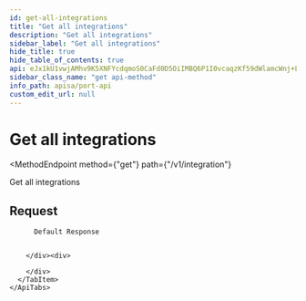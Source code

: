 ```yaml
---
id: get-all-integrations
title: "Get all integrations"
description: "Get all integrations"
sidebar_label: "Get all integrations"
hide_title: true
hide_table_of_contents: true
api: eJx1kU1vwjAMhv9K5XNFYcdqmoS0CaFd0D5OiIMBQ6P1I0vcaqzKf59dWlamcWnj+LH9+k0LjEcP6RqWJdPRIZuq9LCJwdOudoZPkmthS+jIKeYI96m5YoPQjryVgKRVC3fTqf725HfOWKUghUc6YJ1z9NKTEEL8B1kQR5jn0VX7GArirNpL/kgsoUXOJEiaWTICQRW7hpzvBNcuFyZjtj5NErRmIsW2cjwxFYTReq+7jIqz7GHJFvhkScql7JlO0rnEQuN5LUKc+R4GGhWdiSFSpduY8lB15YZz5VcyL5qvloKqsPOSs8kUhLWV5wJLxfvuN7a/sugijemLE5ujSJBm3bZt78wamlkn7tcb2TeTeZpr2y16end5CHr9WZPTJ5Zjg87gVoWvN2Hk+uLpTdphrb3H1nx01vQH9XxIlXrfYF7/51kHd98Q3yi5F8siMf7hgp8zNwv6Jxho9WQTQvgBY5H2dg==
sidebar_class_name: "get api-method"
info_path: apisa/port-api
custom_edit_url: null
---
```



<h1
  className={"openapi__heading"}
>
  Get all integrations
</h1>

<MethodEndpoint
  method={"get"}
  path={"/v1/integration"}
>
  
</MethodEndpoint>



Get all integrations

## Request

<div>
  <div>
    <ApiTabs
      label={undefined}
      id={undefined}
    >
      <TabItem
        label={"200"}
        value={"200"}
      >
        <div>
          
          
          Default Response
          
          
        </div><div>
          
        </div>
      </TabItem>
    </ApiTabs>
  </div>
</div>
      